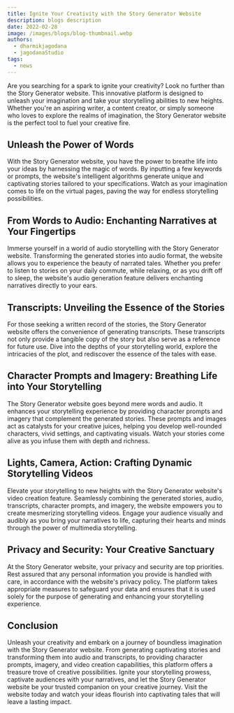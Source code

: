 ```yaml
---
title: Ignite Your Creativity with the Story Generator Website
description: blogs description
date: 2022-02-28
image: /images/blogs/blog-thumbnail.webp
authors:
  - dharmikjagodana
  - jagodanaStudio
tags:
  - news
---
```


Are you searching for a spark to ignite your creativity? Look no further than the Story Generator website. This innovative platform is designed to unleash your imagination and take your storytelling abilities to new heights. Whether you're an aspiring writer, a content creator, or simply someone who loves to explore the realms of imagination, the Story Generator website is the perfect tool to fuel your creative fire.

## Unleash the Power of Words

With the Story Generator website, you have the power to breathe life into your ideas by harnessing the magic of words. By inputting a few keywords or prompts, the website's intelligent algorithms generate unique and captivating stories tailored to your specifications. Watch as your imagination comes to life on the virtual pages, paving the way for endless storytelling possibilities.

## From Words to Audio: Enchanting Narratives at Your Fingertips

Immerse yourself in a world of audio storytelling with the Story Generator website. Transforming the generated stories into audio format, the website allows you to experience the beauty of narrated tales. Whether you prefer to listen to stories on your daily commute, while relaxing, or as you drift off to sleep, the website's audio generation feature delivers enchanting narratives directly to your ears.

## Transcripts: Unveiling the Essence of the Stories

For those seeking a written record of the stories, the Story Generator website offers the convenience of generating transcripts. These transcripts not only provide a tangible copy of the story but also serve as a reference for future use. Dive into the depths of your storytelling world, explore the intricacies of the plot, and rediscover the essence of the tales with ease.

## Character Prompts and Imagery: Breathing Life into Your Storytelling

The Story Generator website goes beyond mere words and audio. It enhances your storytelling experience by providing character prompts and imagery that complement the generated stories. These prompts and images act as catalysts for your creative juices, helping you develop well-rounded characters, vivid settings, and captivating visuals. Watch your stories come alive as you infuse them with depth and richness.

## Lights, Camera, Action: Crafting Dynamic Storytelling Videos

Elevate your storytelling to new heights with the Story Generator website's video creation feature. Seamlessly combining the generated stories, audio, transcripts, character prompts, and imagery, the website empowers you to create mesmerizing storytelling videos. Engage your audience visually and audibly as you bring your narratives to life, capturing their hearts and minds through the power of multimedia storytelling.

## Privacy and Security: Your Creative Sanctuary

At the Story Generator website, your privacy and security are top priorities. Rest assured that any personal information you provide is handled with care, in accordance with the website's privacy policy. The platform takes appropriate measures to safeguard your data and ensures that it is used solely for the purpose of generating and enhancing your storytelling experience.

## Conclusion

Unleash your creativity and embark on a journey of boundless imagination with the Story Generator website. From generating captivating stories and transforming them into audio and transcripts, to providing character prompts, imagery, and video creation capabilities, this platform offers a treasure trove of creative possibilities. Ignite your storytelling prowess, captivate audiences with your narratives, and let the Story Generator website be your trusted companion on your creative journey. Visit the website today and watch your ideas flourish into captivating tales that will leave a lasting impact.
